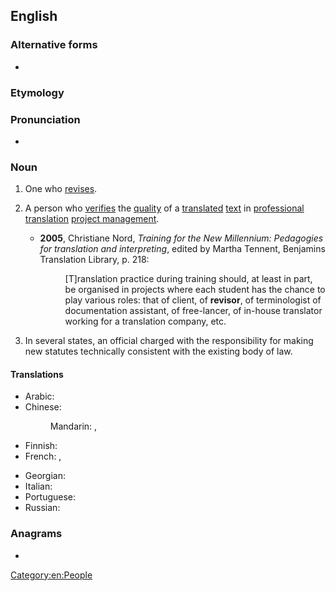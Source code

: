 {{also|réviser}}
==English==

===Alternative forms===
* {{l|en|revisor}}

===Etymology===
{{suffix|en|revise|er}}

===Pronunciation===
* {{rhymes|en|aɪzə(ɹ)|s=3}}

===Noun===
{{en-noun}}

# One who [[revise]]s.
# {{lb|en|translation studies}} A person who [[verify|verifies]] the [[quality]] of a [[translated]] [[text]] in [[professional]] [[translation]] [[project management]].
#* '''2005''', Christiane Nord, ''Training for the New Millennium: Pedagogies for translation and interpreting'', edited by Martha Tennent, Benjamins Translation Library, p. 218:
#*: [T]ranslation practice during training should, at least in part, be organised in projects where each student has the chance to play various roles: that of client, of '''revisor''', of terminologist of documentation assistant, of free-lancer, of in-house translator working for a translation company, etc.
# {{lb|en|legal|US}} In several states, an official charged with the responsibility for making new statutes technically consistent with the existing body of law.

====Translations====
{{trans-top|person who verifies quality of translation}}
* Arabic: {{t-needed|ar}}
* Chinese:
*: Mandarin: {{t+|cmn|校訂者|sc=Hani}}, {{t+|cmn|校订者|tr=jiàodìngzhě|sc=Hani}}
* Finnish: {{t+|fi|tarkastaja}}
* French: {{t+|fr|relecteur|m}}, {{t+|fr|relectrice|f}}
{{trans-mid}}
* Georgian: {{t|ka|სარევიზიო კორექტორი}}
* Italian: {{t+|it|revisore}}
* Portuguese: {{t+|pt|revisor|m}}
* Russian: {{t-needed|ru}}
{{trans-bottom}}

===Anagrams===
* {{anagrams|en|a=eeirrsv|reivers|reversi|rievers}}

[[Category:en:People]]